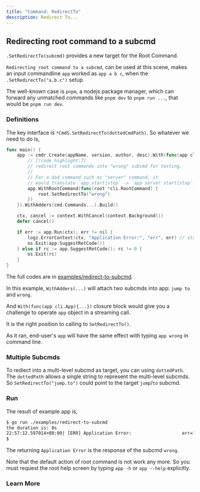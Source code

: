 ```yaml
---
title: "Command: RedirectTo"
description: Redirect To...
---
```


## Redirecting root command to a subcmd

`.SetRedirectTo(subcmd)` provides a new target for the Root Command.

`Redirecting root command to a subcmd`, can be used at this scene, makes an input commandline `app` worked as `app a b c`, when the `.SetRedirectTo("a.b.c")` setup.

The well-known case is `pnpm`, a nodejs package manager, which can forward any unmatched commands like `pnpm dev` to `pnpm run ...`, that would be `pnpm run dev`.

### Definitions

The key interface is `*CmdS.SetRedirectTo(dottedCmdPath)`. So whatever we need to do is,

```go title="redirect-to-subcmd/main.go"
func main() {
	app := cmdr.Create(appName, version, author, desc).With(func(app cli.App) {
		// [!code highlight:7]
		// redirect root commands into "wrong" subcmd for testing.
		//
		// For a dad command such as "server" command, it
		// would translate `app start|stop` -> `app server start|stop`.
		app.WithRootCommand(func(root *cli.RootCommand) {
			root.SetRedirectTo("wrong")
		})
	}).WithAdders(cmd.Commands...).Build()

	ctx, cancel := context.WithCancel(context.Background())
	defer cancel()

	if err := app.Run(ctx); err != nil {
		logz.ErrorContext(ctx, "Application Error:", "err", err) // stacktrace if in debug mode/build
		os.Exit(app.SuggestRetCode())
	} else if rc := app.SuggestRetCode(); rc != 0 {
		os.Exit(rc)
	}
}
```

The full codes are in [examples/redirect-to-subcmd](https://github.com/hedzr/cmdr/blob/master/examples/redirect-to-subcmd/).

In this example, `WithAdders(...)` will attach two subcmds into app: `jump to` and `wrong`.

And `With(func(app cli.App){...})` closure block would give you a challenge to operate `app` object in a streaming call.

It is the right position to calling to `SetRedirectTo()`.

As it ran, end-user's `app` will have the same effect with typing `app wrong` in command line.

### Multiple Subcmds

To rediect into a multi-level subcmd as target, you can using `dottedPath`. The `dottedPath` allows a single string to represent the multi-level subcmds. So `SetRedirectTo("jump.to")` could point to the target `jump`/`to` subcmd.

### Run

The result of example app is,

```bash
$ go run ./examples/redirect-to-subcmd
the duration is: 0s
22:57:12.597014+08:00| [ERR] Application Error:                   err="[io: read/write on closed pipe | something's wrong | permission denied]" ./examples/redirect-to-subcmd/main.go:38 main.main
$
```

The returning `Application Error` is the response of the subcmd `wrong`.

Note that the default action of root command is not work any more. So you must request the root help screen by typing `app -h` or `app --help` explicitly.

### Learn More

<Cards>
  <Card title="Command" href="../g31-command" />
  <Card title="Command: Invokes" href="../g35-cmd-invokes" />
  <Card title="Command: Preset Args" href="../g36-cmd-preset-args" />
  <Card title="Command: Redirect To" href="../g37-cmd-redirect-to" />
  <Card title="Command: Dynamic Cmd" href="../g40-cmd-dyncmd" />
  <Card
    title="Command: Dynamic Cmd From Config"
    href="../g41-cmd-dyncmd-from-config"
  />
  <Card title="Command: Event Handlers" href="../g49-cmd-events" />
</Cards>
